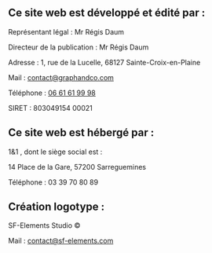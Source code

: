## Ce site web est développé et édité par :

Représentant légal : Mr Régis Daum

Directeur de la publication : Mr Régis Daum

Adresse : 1, rue de la Lucelle, 68127 Sainte-Croix-en-Plaine

Mail : [contact@graphandco.com](mailto:contact@graphandco.com)

Téléphone : [06 61 61 99 98](tel:0661619998)

SIRET : 803049154 00021

## Ce site web est hébergé par :

1&1 , dont le siège social est :

14 Place de la Gare, 57200 Sarreguemines

Téléphone : 03 39 70 80 89

## Création logotype :

SF-Elements Studio ©

Mail : [contact@sf-elements.com](mailto:contact@sf-elements.com)
